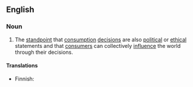 ==English==
{{wikipedia}}

===Noun===
{{en-noun|-}}

# The [[standpoint]] that [[consumption]] [[decision]]s are also [[political]] or [[ethical]] statements and that [[consumer]]s can collectively [[influence]] the world through their decisions.

====Translations====
{{trans-top|standpoint}}
* Finnish: {{t|fi|eettinen kuluttaminen}}
{{trans-mid}}
{{trans-bottom}}